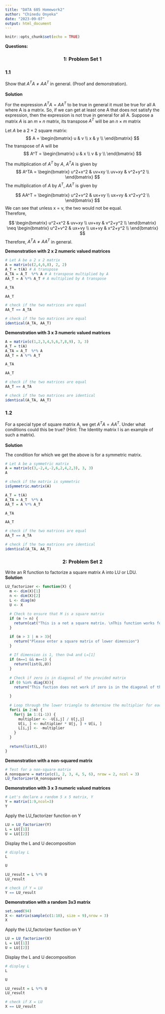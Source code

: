 ```yaml
---
title: "DATA 605 Homework2"
author: "Chinedu Onyeka"
date: "2023-09-07"
output: html_document
---
```


```r
knitr::opts_chunk$set(echo = TRUE)
```

**Questions: ** 
<center>
<h3> 1: Problem Set 1 </h3>
</center>
### 1.1
Show that $A^{T}A \neq AA^{T}$ in general. (Proof and demonstration).  
</b>  
**Solution**  

For the expression $A^{T}A = AA^{T}$ to be true in general it must be true for all A where A is a matrix. So, if we can get at least one A that does not satisfy the expression, then the expression is not true in general for all A.
</b>
Suppose a matrix $A$ is an $m \times n$ matrix, its transpose $A^{T}$ will be an $n \times m$ matrix

Let $A$ be a $2 \times 2$ square matrix:
$$
A = 
\begin{bmatrix}
    u & v \\
    x & y \\
\end{bmatrix}
$$
The transpose of A will be
$$
A^T = 
\begin{bmatrix}
    u & x \\
    v & y \\
\end{bmatrix}
$$

The multiplication of $A^T$ by $A$, $A^TA$ is given by
$$
A^TA = 
\begin{bmatrix}
    u^2+x^2 & uv+xy \\
    uv+xy & v^2+y^2 \\
\end{bmatrix}
$$
The multiplication of $A$ by $A^T$, $AA^T$ is given by

$$
AA^T = 
\begin{bmatrix}
    u^2+v^2 & ux+vy \\
    ux+vy & x^2+y^2 \\
\end{bmatrix}
$$
We can see that unless x = v, the two would not be equal.  
Therefore,

$$
\begin{bmatrix}
    u^2+x^2 & uv+xy \\
    uv+xy & v^2+y^2 \\
\end{bmatrix}
\neq
\begin{bmatrix}
    u^2+v^2 & ux+vy \\
    ux+vy & x^2+y^2 \\
\end{bmatrix}
$$
Therefore, $A^{T}A \neq AA^{T}$ in general.  

**Demonstration with 2 x 2 numeric valued matrices**

```r
# Let A be a 2 x 2 matrix
A = matrix(c(2,4,6,8), 2, 2)
A_T = t(A) # A transpose
A_TA = A_T  %*% A # A transpose multiplied by A
AA_T = A %*% A_T # A multiplied by A transpose
```

```r
A_TA
```

```r
AA_T
```

```r
# check if the two matrices are equal
AA_T == A_TA
```
```r
# check if the two matrices are equal
identical(A_TA, AA_T)
```
**Demonstration with 3 x 3 numeric valued matrices**
```r
A = matrix(c(1,2,3,4,5,6,7,8,9), 3, 3)
A_T = t(A)
A_TA = A_T  %*% A
AA_T = A %*% A_T
```
```r
A_TA
```
```r
AA_T
```
```r
# check if the two matrices are equal
AA_T == A_TA
```
```r
# check if the two matrices are identical
identical(A_TA, AA_T)
```

### 1.2
For a special type of square matrix A, we get $A^{T}A = AA^{T}$.  Under what conditions could this be true? (Hint: The Identity matrix I is an example of such a matrix).  
</b>  
**Solution**  

The condition for which we get the above is for a symmetric matrix.  
```r
# Let A be a symmetric matrix
A = matrix(c(3,-2,4,-2,6,2,4,2,3), 3, 3)
A
```
```r
# check if the matrix is symmetric
isSymmetric.matrix(A)
```

```r
A_T = t(A)
A_TA = A_T  %*% A
AA_T = A %*% A_T
```

```r
A_TA
```

```r
AA_T
```


```r
# check if the two matrices are equal
AA_T == A_TA
```
```r
# check if the two matrices are identical
identical(A_TA, AA_T)
```
<center>
<h3> 2: Problem Set 2 </h3>
</center>
Write an R function to factorize a square matrix A into LU or LDU.
</b>  
**Solution**  
```r
LU_factorizer <- function(X) {
  m <- dim(X)[1]
  n <- dim(X)[2]
  L <- diag(m)
  U <- X
  
  # Check to ensure that M is a square matrix
  if (m != n) {
    return(cat("This is a not a square matrix. \nThis function works for only square matrices"))
  }

  if (m > 3 | n > 3){
    return("Please enter a square matrix of lower dimension")
  }
  
  # If dimension is 1, then U=A and L=[1]
  if (n==1 && m==1) {
    return(list(L,U))
  }
  
  # Check if zero is in diagonal of the provided matrix
  if (0 %in% diag(X)){
    return("This fuction does not work if zero is in the diagonal of the matrix")
    
  }
  
  # Loop through the lower triangle to determine the multiplier for each position:
  for(i in 2:m) {
    for(j in 1:(i-1)) {
      multiplier <- -U[i,j] / U[j,j]
      U[i, ] <- multiplier * U[j, ] + U[i, ]
      L[i,j] <- -multiplier
    }
  }
  
  return(list(L,U))
}
```


**Demonstration with a non-squared matrix**
```r
# Test for a non-square matrix
A_nonsquare = matrix(c(1, 2, 3, 4, 5, 6), nrow = 2, ncol = 3)
LU_factorizer(A_nonsquare)
```

**Demonstration with 3 x 3 numeric valued matrices**
```r
# Let's declare a random 5 x 5 matrix, Y
Y = matrix(1:9,ncol=3)
Y
```
Apply the LU_factorizer function on Y
```r
LU = LU_factorizer(Y)
L = LU[[1]]
U = LU[[2]]
```

Display the L and U decomposition
```r
# display L
L
```

```r
U
```
```r
LU_result = L %*% U
LU_result
```
```r
# check if Y = LU
Y == LU_result
```

**Demonstration with a random 3x3 matrix**
```r
set.seed(94)
X <- matrix(sample(c(1:10), size = 9),nrow = 3)
X
```
Apply the LU_factorizer function on Y
```r
LU = LU_factorizer(X)
L = LU[[1]]
U = LU[[2]]
```

Display the L and U decomposition
```r
# display L
L
```

```r
U
```

```r
LU_result = L %*% U
LU_result
```
```r
# check if X = LU
X == LU_result
```





























